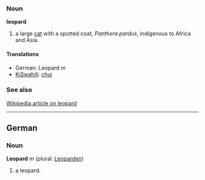 === Noun ===
'''leopard'''

# a large [[cat]] with a spotted coat, ''Panthera pardus'', indigenous to Africa and Asia.

==== Translations ====
*German: Leopard ''m''
*[[KiSwahili]]: [[chui]]

===See also===
[[w:leopard|Wikipedia article on leopard]]

----
==German==
===Noun===
'''Leopard''' ''m'' (plural: [[Leoparden]])

# a leopard.